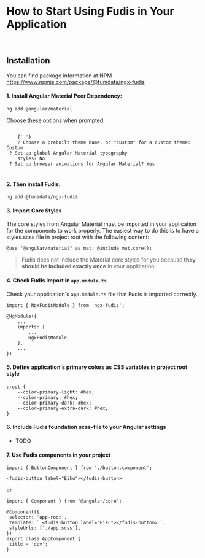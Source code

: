 
<Meta title="Documentation/Introduction/How to start using Fudis" />

# How to Start Using Fudis in Your Application

<br />

## Installation

You can find package information at NPM https://www.npmjs.com/package/@funidata/ngx-fudis

#### 1. Install Angular Material Peer Dependency:

```
ng add @angular/material

```

Choose these options when prompted:

<code>
	{' '}
	? Choose a prebuilt theme name, or "custom" for a custom theme: Custom <br /> ? Set up global Angular Material typography
	styles? No <br /> ? Set up browser animations for Angular Material? Yes
</code>

<br />

#### 2. Then install Fudis:

```
ng add @funidata/ngx-fudis

```

#### 3. Import Core Styles

The core styles from Angular Material must be imported in your application for the components to work properly. The easiest way to do this is to have a styles.scss file in project root with the following content:

```
@use "@angular/material" as mat; @include mat.core();

```

> Fudis does not include the Material core styles for you because **they should be included exactly once** in your application.

#### 4. Check Fudis Import in `app.module.ts`

Check your application's `app.module.ts` file that Fudis is imported correctly.

```
import { NgxFudisModule } from 'ngx-fudis';

@NgModule({
	...
	imports: [
		...
		NgxFudisModule
	],
	...
})
```

#### 5. Define application's primary colors as CSS variables in project root style

```
:root {
	--color-primary-light: #hex;
	--color-primary: #hex;
	--color-primary-dark: #hex;
	--color-primary-extra-dark: #hex;
}
```

#### 6. Include Fudis foundation scss-file to your Angular settings

- TODO

#### 7. Use Fudis components in your project

```
import { ButtonComponent } from './button.component';

<fudis-button label="Eiku"></fudis-button>
```

or

```
import { Component } from '@angular/core';

@Component({
 selector: 'app-root',
 template: ` <fudis-button label="Eiku"></fudis-button> `,
 styleUrls: ['./app.scss'],
})
export class AppComponent {
 title = 'dev';
}
```

